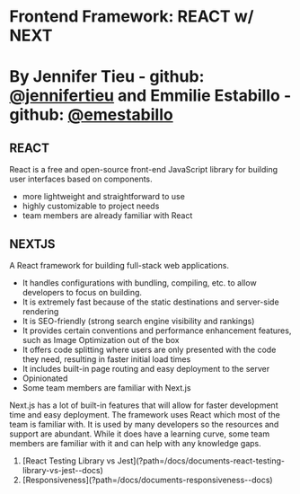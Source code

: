 
# Frontend Framework: REACT w/ NEXT

# By Jennifer Tieu - github: [@jennifertieu](https://github.com/jennifertieu) and Emmilie Estabillo - github: [@emestabillo](https://github.com/emestabillo)

## REACT

React is a free and open-source front-end JavaScript library for building user interfaces based
on components.

- more lightweight and straightforward to use
- highly customizable to project needs
- team members are already familiar with React

## NEXTJS

A React framework for building full-stack web applications.

- It handles configurations with bundling, compiling, etc. to allow developers to focus on
  building.
- It is extremely fast because of the static destinations and server-side rendering
- It is SEO-friendly (strong search engine visibility and rankings)
- It provides certain conventions and performance enhancement features, such as Image
  Optimization out of the box
- It offers code splitting where users are only presented with the code they need, resulting
  in faster initial load times
- It includes built-in page routing and easy deployment to the server
- Opinionated
- Some team members are familiar with Next.js

Next.js has a lot of built-in features that will allow for faster development time and easy deployment. The
framework uses React which most of the team is familiar with. It is used by many developers so the
resources and support are abundant. While it does have a learning curve, some team members are
familiar with it and can help with any knowledge gaps.

<ol className="doc_nav_links">
  <li>
    [React Testing Library vs
    Jest](?path=/docs/documents-react-testing-library-vs-jest--docs)
  </li>
  <li>[Responsiveness](?path=/docs/documents-responsiveness--docs)</li>
</ol>
